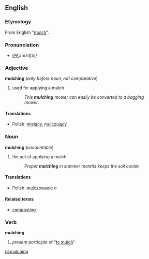 ==English==

===Etymology===
From English "[[mulch]]".

===Pronunciation===
*[[Pronunciation guide|IPA]]:/mʌltʃɪŋ/

===Adjective===
'''mulching''' (''only before noun'', ''not comparative'')
# used for applying a mulch
#: ''This '''mulching''' mower can easily be converted to a bagging mower.''

====Translations====
*Polish: [[mielący]], [[mulczujący]]

===Noun===
'''mulching''' (''uncountable'')
# the act of applying a mulch
#: ''Proper '''mulching''' in summer months keeps the soil cooler.''

====Translations====
*Polish: [[mulczowanie]] ''n''

====Related terms====
*[[composting]]

===Verb===
'''mulching'''
# ''present participle'' of "[[mulch|to mulch]]"

[[pl:mulching]]